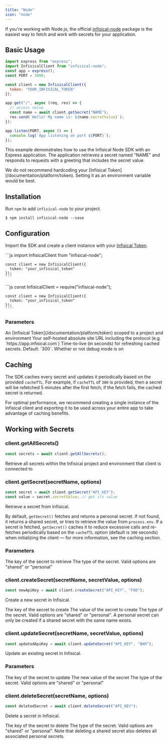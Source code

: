 ```yaml
---
title: "Node"
icon: "node"
---
```


If you're working with Node.js, the official [infisical-node](https://github.com/Infisical/infisical-node) package is the easiest way to fetch and work with secrets for your application.

## Basic Usage

```js
import express from "express";
import InfisicalClient from "infisical-node";
const app = express();
const PORT = 3000;

const client = new InfisicalClient({
  token: "YOUR_INFISICAL_TOKEN"
});

app.get("/", async (req, res) => {
  // access value
  const name = await client.getSecret("NAME");
  res.send(`Hello! My name is: ${name.secretValue}`);
});

app.listen(PORT, async () => {
  console.log(`App listening on port ${PORT}`);
});
```

This example demonstrates how to use the Infisical Node SDK with an Express application. The application retrieves a secret named "NAME" and responds to requests with a greeting that includes the secret value.

<Warning>
  We do not recommend hardcoding your [Infisical
  Token](/documentation/platform/token). Setting it as an environment
  variable would be best.
</Warning>

## Installation

Run `npm` to add `infisical-node` to your project.

```console
$ npm install infisical-node --save
```

## Configuration

Import the SDK and create a client instance with your [Infisical Token](/documentation/platform/token).

<Tabs>
  <Tab title="ES6">
    ```js
    import InfisicalClient from "infisical-node";
    
    const client = new InfisicalClient({
      token: "your_infisical_token"
    });
    ```

  </Tab>
  <Tab title="ES5">
    ```js
    const InfisicalClient = require("infisical-node");
    
    const client = new InfisicalClient({
      token: "your_infisical_token"
    });
    ````
  </Tab>

</Tabs>

### Parameters

<ParamField query="options" type="object">
  <Expandable title="properties">
    <ParamField query="token" type="string" optional>
      An [Infisical Token](/documentation/platform/token) scoped to a project
      and environment
    </ParamField>
    <ParamField
      query="siteURL"
      type="string"
      default="https://app.infisical.com"
      optional
    >
      Your self-hosted absolute site URL including the protocol (e.g.
      `https://app.infisical.com`)
    </ParamField>
    <ParamField query="cacheTTL" type="number" default="300" optional>
      Time-to-live (in seconds) for refreshing cached secrets. Default: `300`.
    </ParamField>
    <ParamField query="debug" type="boolean" default="false" optional>
      Whether or not debug mode is on
    </ParamField>
  </Expandable>
</ParamField>

## Caching

The SDK caches every secret and updates it periodically based on the provided `cacheTTL`. For example, if `cacheTTL` of `300` is provided, then a secret will be refetched 5 minutes after the first fetch; if the fetch fails, the cached secret is returned.

<Tip>
  For optimal performance, we recommend creating a single instance of the Infisical client and exporting it to be used across your entire app to take advantage of caching benefits.
</Tip>

## Working with Secrets

### client.getAllSecrets()

```js
const secrets = await client.getAllSecrets();
```

Retrieve all secrets within the Infisical project and environment that client is connected to

### client.getSecret(secretName, options)

```js
const secret = await client.getSecret("API_KEY");
const value = secret.secretValue; // get its value
```

Retrieve a secret from Infisical.

By default, `getSecret()` fetches and returns a personal secret. If not found, it returns a shared secret, or tries to retrieve the value from `process.env`. If a secret is fetched, `getSecret()` caches it to reduce excessive calls and re-fetches periodically based on the `cacheTTL` option (default is `300` seconds) when initializing the client — for more information, see the caching section.

### Parameters

<ParamField query="secretName" type="string" required>
  The key of the secret to retrieve
</ParamField>
<ParamField query="options" type="object" optional>
  <Expandable title="properties">
    <ParamField query="type" type="string" default="personal" optional>
      The type of the secret. Valid options are "shared" or "personal"
    </ParamField>
  </Expandable>
</ParamField>

### client.createSecret(secretName, secretValue, options)

```js
const newApiKey = await client.createSecret("API_KEY", "FOO");
```

Create a new secret in Infisical.

<ParamField query="secretName" type="string" required>
  The key of the secret to create
</ParamField>
<ParamField query="secretName" type="string" required>
  The value of the secret to create
</ParamField>
<ParamField query="options" type="object" default="object" optional>
  <Expandable title="properties">
    <ParamField query="type" type="string" default="shared" optional>
      The type of the secret. Valid options are "shared" or "personal". A personal secret can only be created if a shared secret with the same name exists.
    </ParamField>
  </Expandable>
</ParamField>

### client.updateSecret(secretName, secretValue, options)

```js
const updatedApiKey = await client.updateSecret("API_KEY", "BAR");
```

Update an existing secret in Infisical.

### Parameters

<ParamField query="secretName" type="string" required>
  The key of the secret to update
</ParamField>
<ParamField query="secretName" type="string" required>
  The new value of the secret
</ParamField>
<ParamField query="options" type="object" default="object" optional>
  <Expandable title="properties">
    <ParamField query="type" type="string" default="shared" optional>
      The type of the secret. Valid options are "shared" or "personal"
    </ParamField>
  </Expandable>
</ParamField>

### client.deleteSecret(secretName, options)

```js
const deletedSecret = await client.deleteSecret("API_KEY");
```

Delete a secret in Infisical.

<ParamField query="secretName" type="string" required>
  The key of the secret to delete
</ParamField>
<ParamField query="options" type="object" default="object" optional>
  <Expandable title="properties">
    <ParamField query="type" type="string" default="shared" optional>
      The type of the secret. Valid options are "shared" or "personal". Note that deleting a shared secret also deletes all associated personal secrets.
    </ParamField>
  </Expandable>
</ParamField>


